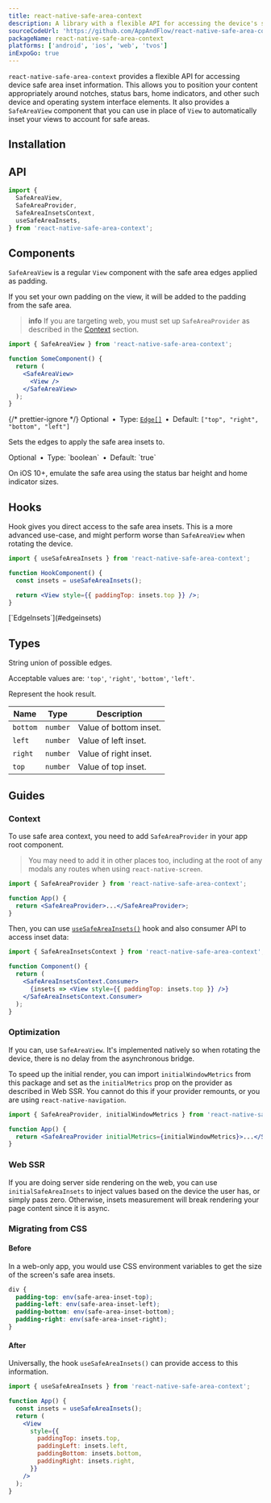 ```yaml
---
title: react-native-safe-area-context
description: A library with a flexible API for accessing the device's safe area inset information.
sourceCodeUrl: 'https://github.com/AppAndFlow/react-native-safe-area-context'
packageName: react-native-safe-area-context
platforms: ['android', 'ios', 'web', 'tvos']
inExpoGo: true
---
```




`react-native-safe-area-context` provides a flexible API for accessing device safe area inset information. This allows you to position your content appropriately around notches, status bars, home indicators, and other such device and operating system interface elements. It also provides a `SafeAreaView` component that you can use in place of `View` to automatically inset your views to account for safe areas.

## Installation

<APIInstallSection href="https://appandflow.github.io/react-native-safe-area-context/" />

## API

```js
import {
  SafeAreaView,
  SafeAreaProvider,
  SafeAreaInsetsContext,
  useSafeAreaInsets,
} from 'react-native-safe-area-context';
```

## Components

<PaddedAPIBox header="SafeAreaView">

`SafeAreaView` is a regular `View` component with the safe area edges applied as padding.

If you set your own padding on the view, it will be added to the padding from the safe area.

> **info** If you are targeting web, you must set up `SafeAreaProvider` as described in the [Context](#context) section.

```jsx
import { SafeAreaView } from 'react-native-safe-area-context';

function SomeComponent() {
  return (
    <SafeAreaView>
      <View />
    </SafeAreaView>
  );
}
```

<APIBoxSectionHeader text="SafeAreaView Props" />

<PaddedAPIBox header="edges" headerNestingLevel={4}>

{/* prettier-ignore */}
<CALLOUT theme="tertiary" className="text-2xs">Optional&ensp;•&ensp;Type: [`Edge[]`](#edge)&ensp;•&ensp;Default: `["top", "right", "bottom", "left"]`</CALLOUT>
<br />

Sets the edges to apply the safe area insets to.

</PaddedAPIBox>

<PaddedAPIBox header="emulateUnlessSupported" headerNestingLevel={4}>

<CALLOUT theme="tertiary" className="text-2xs">
  Optional&ensp;•&ensp;Type: `boolean`&ensp;•&ensp;Default: `true`
</CALLOUT>
<br />

On iOS 10+, emulate the safe area using the status bar height and home indicator sizes.

</PaddedAPIBox>
</PaddedAPIBox>

## Hooks

<PaddedAPIBox header="useSafeAreaInsets()">

Hook gives you direct access to the safe area insets. This is a more advanced use-case, and might perform worse than `SafeAreaView` when rotating the device.

<APIBoxSectionHeader text="Example" />

```jsx
import { useSafeAreaInsets } from 'react-native-safe-area-context';

function HookComponent() {
  const insets = useSafeAreaInsets();

  return <View style={{ paddingTop: insets.top }} />;
}
```

<APIBoxSectionHeader text="Returns" />

<CornerDownRightIcon className="icon-sm mr-2 inline-block align-middle text-icon-secondary" />
[`EdgeInsets`](#edgeinsets)

</PaddedAPIBox>

## Types

<PaddedAPIBox header="Edge">

String union of possible edges.

Acceptable values are: `'top'`, `'right'`, `'bottom'`, `'left'`.

</PaddedAPIBox>

<PaddedAPIBox header="EdgeInsets">

Represent the hook result.

<APIBoxSectionHeader text="EdgeInsets Properties" />

| Name     | Type     | Description            |
| -------- | -------- | ---------------------- |
| `bottom` | `number` | Value of bottom inset. |
| `left`   | `number` | Value of left inset.   |
| `right`  | `number` | Value of right inset.  |
| `top`    | `number` | Value of top inset.    |

</PaddedAPIBox>

## Guides

### Context

To use safe area context, you need to add `SafeAreaProvider` in your app root component.

> You may need to add it in other places too, including at the root of any modals any routes when using `react-native-screen`.

```jsx
import { SafeAreaProvider } from 'react-native-safe-area-context';

function App() {
  return <SafeAreaProvider>...</SafeAreaProvider>;
}
```

Then, you can use [`useSafeAreaInsets()`](#usesafeareainsets) hook and also consumer API to access inset data:

```jsx
import { SafeAreaInsetsContext } from 'react-native-safe-area-context';

function Component() {
  return (
    <SafeAreaInsetsContext.Consumer>
      {insets => <View style={{ paddingTop: insets.top }} />}
    </SafeAreaInsetsContext.Consumer>
  );
}
```

### Optimization

If you can, use `SafeAreaView`. It's implemented natively so when rotating the device, there is no delay from the asynchronous bridge.

To speed up the initial render, you can import `initialWindowMetrics` from this package and set as the `initialMetrics` prop on the provider as described in Web SSR. You cannot do this if your provider remounts, or you are using `react-native-navigation`.

```jsx
import { SafeAreaProvider, initialWindowMetrics } from 'react-native-safe-area-context';

function App() {
  return <SafeAreaProvider initialMetrics={initialWindowMetrics}>...</SafeAreaProvider>;
}
```

### Web SSR

If you are doing server side rendering on the web, you can use `initialSafeAreaInsets` to inject values based on the device the user has, or simply pass zero. Otherwise, insets measurement will break rendering your page content since it is async.

### Migrating from CSS

#### Before

In a web-only app, you would use CSS environment variables to get the size of the screen's safe area insets.

```css styles.css
div {
  padding-top: env(safe-area-inset-top);
  padding-left: env(safe-area-inset-left);
  padding-bottom: env(safe-area-inset-bottom);
  padding-right: env(safe-area-inset-right);
}
```

#### After

Universally, the hook `useSafeAreaInsets()` can provide access to this information.

```jsx App.js
import { useSafeAreaInsets } from 'react-native-safe-area-context';

function App() {
  const insets = useSafeAreaInsets();
  return (
    <View
      style={{
        paddingTop: insets.top,
        paddingLeft: insets.left,
        paddingBottom: insets.bottom,
        paddingRight: insets.right,
      }}
    />
  );
}
```
